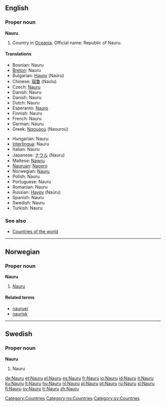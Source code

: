 {{see|nauru}}
==English==
{{wikipedia}}

===Proper noun===
'''Nauru'''

# Country in [[Oceania]]. Official name: Republic of Nauru.

====Translations====
{{top}}
*Bosnian: Nauru {{m}}
*[[Breton]]: Nauru
*Bulgarian: [[Науру]] (Naúru)
*Chinese: [[瑙鲁]] (Naolu)
* Czech: [[#Czech|Nauru]]
*Danish: Nauru
*Danish: Nauru
*Dutch: Nauru
*Esperanto: [[Nauro]]
*Finnish: Nauru
*French: Nauru
*German: Nauru
*Greek: [[Ναουρού]] (Naouroú)
{{mid}}
*Hungarian: Nauru
*[[Interlingua]]: Nauru
*Italian: Nauru
*Japanese: [[ナウル]] (Nauru)
*Maltese: [[Nawru]]
*[[Nauruan]]: [[Naoero]]
*Norwegian: [[#Norwegian|Nauru]]
*Polish: Nauru
*Portuguese: Nauru {{m}}
*Romanian: Nauru {{n}}
*Russian: [[Науру]] (Naúru)
*Spanish: Nauru {{m}}
*Swedish: Nauru
*Turkish: Nauru
{{bottom}}

===See also===
*[[Countries of the world]]

[[Category:Countries]]

----

==Norwegian==

===Proper noun===
'''Nauru'''

# [[#English|Nauru]]

====Related terms====
*[[nauruer]]
*[[naurisk]]

[[Category:no:Countries]]

----

==Swedish==

===Proper noun===
'''Nauru'''

# Nauru

[[Category:sv:Countries]]

[[de:Nauru]]
[[et:Nauru]]
[[el:Nauru]]
[[es:Nauru]]
[[fr:Nauru]]
[[io:Nauru]]
[[id:Nauru]]
[[it:Nauru]]
[[ku:Nauru]]
[[lt:Nauru]]
[[hu:Nauru]]
[[nl:Nauru]]
[[pl:Nauru]]
[[pt:Nauru]]
[[ru:Nauru]]
[[sl:Nauru]]
[[fi:Nauru]]
[[sv:Nauru]]
[[tr:Nauru]]
[[zh:Nauru]]